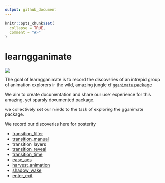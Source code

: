 ```yaml
---
output: github_document
---
```


<!-- README.md is generated from README.Rmd. Please edit that file -->

```r
knitr::opts_chunk$set(
  collapse = TRUE,
  comment = "#>"
)
```
# learngganimate

![](transition_manual_files/figure-gfm/unnamed-chunk-2-1.gif)

The goal of learngganimate is to record the discoveries of an intrepid
group of animation explorers in the wild, amazing jungle of [`gganimate` package](https://github.com/thomasp85/gganimate)

We aim to create documentation and share our user experience for this amazing, yet sparsly documented package.

we collectively set our minds to the task of exploring the gganimate
package.

We record our discoveries here for posterity

  - [transition_filter](transition_filter.md)
  - [transition_manual](transition_manual.md)
  - [transition_layers](transition_layers.md)
  - [transition_reveal](transition_reveal/transition_reveal.md)
  - [transition_time](transition_time/transition_time.md)
  - [ease_aes](ease_aes.md)
  - [harvest_animation](example_harvest_animation.md)
  - [shadow_wake](shadow_wake.html)
  - [enter_exit](enter_exit/enter_exit.md)
  
  

